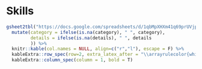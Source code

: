 \leavevmode\newline

# Skills

<!-- \vspace*{-\baselineskip} -->
<!-- have to add \usepackage{caption} to hyndman template -->

```r
gsheet2tbl("https://docs.google.com/spreadsheets/d/1qbMpXHXm41q69prUVjpQFfP_mMXjORNxFP_IbAoCuKo/edit#gid=885656894") %>%
  mutate(category = ifelse(is.na(category), " ", category),
         details = ifelse(is.na(details), " ", details
         )) %>%
  knitr::kable(col.names = NULL, align=c("r","l"), escape = F) %>%
  kableExtra::row_spec(row=2, extra_latex_after = "\\arrayrulecolor{white}") %>%
  kableExtra::column_spec(column = 1, bold = T)
```